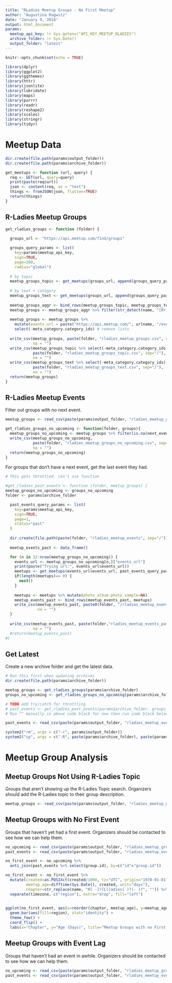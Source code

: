 ```yaml
---
title: "RLadies Meetup Groups - No First Meetup"
author: "Augustina Ragwitz"
date: "January 9, 2018"
output: html_document
params:
  meetup_api_key: !r Sys.getenv("API_KEY_MEETUP_RLADIES")
  archive_folder: !r Sys.Date()
  output_folder: "latest"
---
```


```r
knitr::opts_chunk$set(echo = TRUE)

library(dplyr)
library(ggplot2)
library(ggthemes)
library(httr)
library(jsonlite)
library(lubridate)
library(maps)
library(purrr)
library(readr)
library(reshape2)
library(scales)
library(stringr)
library(tidyr)
```

# Meetup Data

```r
dir.create(file.path(params$output_folder))
dir.create(file.path(params$archive_folder))

get_meetups <- function (url, query) {
  req <- GET(url, query=query)
  print(paste(req$url))
  json <- content(req, as = "text")
  things <- fromJSON(json, flatten=TRUE)
  return(things)
}
```

## R-Ladies Meetup Groups


```r

get_rladies_groups <- function (folder) {
  
  groups_url <- "https://api.meetup.com/find/groups"

  groups_query_params <- list(
    key=params$meetup_api_key, 
    sign=TRUE,
    page=200,
    radius="global")
  
  # by topic
  meetup_groups_topic <- get_meetups(groups_url, append(groups_query_params, c(topic_id=1513883, order="members")))
  
  # by text + category
  meetup_groups_text <- get_meetups(groups_url, append(groups_query_params, c(text="r-ladies", category=34)))
  
  meetup_groups_aggr <- bind_rows(meetup_groups_topic, meetup_groups_text %>% anti_join(meetup_groups_topic, by="id"))
  meetup_groups <- meetup_groups_aggr %>% filter(str_detect(name, "[Rr]([ -]?)[Ll]adies"))
  
  meetup_groups <- meetup_groups %>%
    mutate(events_url = paste("https://api.meetup.com/", urlname, "/events", sep="")) %>%
    select(-meta_category.category_ids) # remove lists
  
  write_csv(meetup_groups, paste(folder, "rladies_meetup_groups.csv", sep="/"), 
            na = "")
  write_csv(meetup_groups_topic %>% select(-meta_category.category_ids), 
            paste(folder, "rladies_meetup_groups_topic.csv", sep="/"), 
            na = "")
  write_csv(meetup_groups_text %>% select(-meta_category.category_ids), 
            paste(folder, "rladies_meetup_groups_text.csv", sep="/"), 
            na = "")
  return(meetup_groups)
}

```

## R-Ladies Meetup Events

Filter out groups with no next event.

```r
meetup_groups <- read_csv(paste(params$output_folder, "rladies_meetup_groups.csv", sep="/"))

get_rladies_groups_no_upcoming <- function(folder, groups){
  meetup_groups_no_upcoming <- meetup_groups %>% filter(is.na(next_event.id))
  write_csv(meetup_groups_no_upcoming, 
            paste(folder, "rladies_meetup_groups_no_upcoming.csv", sep="/"), 
            na = "")
  return(meetup_groups_no_upcoming)
}

```

For groups that don't have a next event, get the last event they had.

```r
# This gets throttled, can't use function

#get_rladies_past_events <- function (folder, meetup_groups) {
meetup_groups_no_upcoming <- groups_no_upcoming
folder <- params$archive_folder

  past_events_query_params <- list(
    key=params$meetup_api_key, 
    sign=TRUE,
    page=1,
    status="past"
  )
  
  dir.create(file.path(paste(folder, "rladies_meetup_events", sep="/")))
  
  meetup_events_past <- data_frame()

  for (n in 32:nrow(meetup_groups_no_upcoming)) {
    events_url <- meetup_groups_no_upcoming[n,]["events_url"]
    print(paste("Trying url:", events_url$events_url))
    meetups <- get_meetups(events_url$events_url, past_events_query_params)
    if(length(meetups)== 0) {
      next()
    }
  
    meetups <- meetups %>% mutate(photo_album.photo_sample=NA)
    meetup_events_past <- bind_rows(meetup_events_past, meetups)
    write_csv(meetup_events_past, paste0(folder, "/rladies_meetup_events/_meetup_events_past_", n, ".csv"),
              na = "")
  }
  
  write_csv(meetup_events_past, paste(folder,"rladies_meetup_events_past.csv", sep="/"), 
            na = "")
  #return(meetup_events_past)
#}
```

## Get Latest

Create a new archive folder and get the latest data.

```r

# Run this first when updating archives
dir.create(file.path(params$archive_folder))

meetup_groups <- get_rladies_groups(params$archive_folder)
groups_no_upcoming <- get_rladies_groups_no_upcoming(params$archive_folder, meetup_groups)

# TODO add try/catch for throttling
# past_events <- get_rladies_past_events(params$archive_folder, groups_no_upcoming)
# Run ^^ manually in above code block for now then run code block below to copy archive folder to output

past_events <- read_csv(paste(params$output_folder, "rladies_meetup_events_past.csv", sep="/"))

```

```r

system2("rm", args = c("-r", params$output_folder))
system2("cp", args = c("-R", paste(params$archive_folder), paste(params$output_folder)))

```

# Meetup Group Analysis

## Meetup Groups Not Using R-Ladies Topic

Groups that aren't showing up the R-Ladies Topic search. Organizers should add the R-Ladies topic to their group description.

```r

meetup_groups <- read_csv(paste(params$output_folder, "rladies_meetup_groups.csv", sep="/"))

```


## Meetup Groups with No First Event

Groups that haven't yet had a first event. Organizers should be contacted to see how we can help them.

```r

no_upcoming <- read_csv(paste(params$output_folder, "rladies_meetup_groups_no_upcoming.csv", sep="/"))
past_events <- read_csv(paste(params$output_folder, "rladies_meetup_events_past.csv", sep="/"))

no_first_event <- no_upcoming %>% 
  anti_join(past_events %>% select(group.id), by=c("id"="group.id"))

no_first_event <- no_first_event %>%
  mutate(created=as.POSIXct(created/1000, tz="UTC", origin="1970-01-01"),
         meetup_age=difftime(Sys.Date(), created, unit="days"),
         chapter=str_replace(name, "R[ -]?[Ll]adies( )?(- )?", "")) %>%
  separate(timezone, c("region"), extra="drop", fill="left")
         

```

```r
       
ggplot(no_first_event, aes(x=reorder(chapter, meetup_age), y=meetup_age)) +
  geom_bar(aes(fill=region), stat="identity") +
  theme_few() +
  coord_flip() +
  labs(x="Chapter", y="Age (Days)", title="Meetup Groups with no First Event")
```



## Meetup Groups with Event Lag

Groups that haven't had an event in awhile. Organizers should be contacted to see how we can help them.

```r

no_upcoming <- read_csv(paste(params$output_folder, "rladies_meetup_groups.csv", sep="/"))
past_events <- read_csv(paste(params$output_folder, "rladies_meetup_events_past.csv", sep="/"))

```



